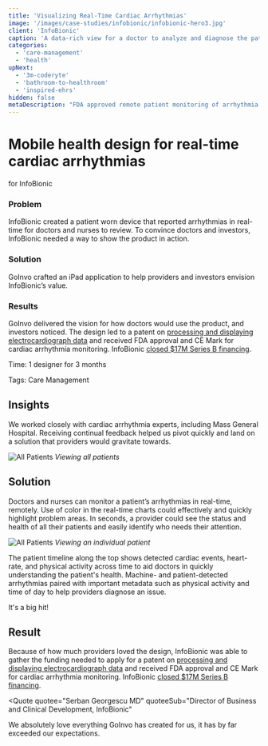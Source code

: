 ```yaml
---
title: 'Visualizing Real-Time Cardiac Arrhythmias'
image: '/images/case-studies/infobionic/infobionic-hero3.jpg'
client: 'InfoBionic'
caption: 'A data-rich view for a doctor to analyze and diagnose the patient remotely.'
categories:
  - 'care-management'
  - 'health'
upNext:
  - '3m-coderyte'
  - 'bathroom-to-healthroom'
  - 'inspired-ehrs'
hidden: false
metaDescription: "FDA approved remote patient monitoring of arrhythmia's secures $17M Series B financing."
---
```



# Mobile health design for real-time cardiac arrhythmias

for InfoBionic

### Problem

InfoBionic created a patient worn device that reported arrhythmias in real-time for doctors and nurses to review. To convince doctors and investors, InfoBionic needed a way to show the product in action.

### Solution

GoInvo crafted an iPad application to help providers and investors envision InfoBionic’s value.

### Results

GoInvo delivered the vision for how doctors would use the product, and investors noticed. The design led to a patent on [processing and displaying electrocardiograph data](https://www.google.com/patents/US8620418) and received FDA approval and CE Mark for cardiac arrhythmia monitoring. InfoBionic [closed \$17M Series B financing](https://infobionic.com/infobionic-17m-series-b-close-new-team-members/).

<span class="text--uppercase text--gray text--bold text--spacing text--md">Time:</span> 1 designer for 3 months

<span class="text--uppercase text--gray text--bold text--spacing text--md">Tags:</span> Care Management
<Divider />

## Insights

We worked closely with cardiac arrhythmia experts, including Mass General Hospital. Receiving continual feedback helped us pivot quickly and land on a solution that providers would gravitate towards.

![All Patients](/images/case-studies/infobionic/infobionic-dashboard.jpg)
_Viewing all patients_

## Solution

Doctors and nurses can monitor a patient’s arrhythmias in real-time, remotely. Use of color in the real-time charts could effectively and quickly highlight problem areas. In seconds, a provider could see the status and health of all their patients and easily identify who needs their attention.

![All Patients](/images/case-studies/infobionic/infobionic-patient-report.jpg)
_Viewing an individual patient_

The patient timeline along the top shows detected cardiac events, heart-rate, and physical activity across time to aid doctors in quickly understanding the patient's health. Machine- and patient-detected arrhythmias paired with important metadata such as physical activity and time of day to help providers diagnose an issue.

<Quote quotee="Nancy Briefs" quoteeSub="CEO, InfoBionic">
  It's a big hit!
</Quote>

## Result

Because of how much providers loved the design, InfoBionic was able to gather the funding needed to apply for a patent on [processing and displaying electrocardiograph data](https://www.google.com/patents/US8620418) and received FDA approval and CE Mark for cardiac arrhythmia monitoring. InfoBionic [closed \$17M Series B financing](https://infobionic.com/infobionic-17m-series-b-close-new-team-members/).

<Quote
  quotee="Serban Georgescu MD"
  quoteeSub="Director of Business and Clinical Development, InfoBionic"
>
  We absolutely love everything GoInvo has created for us, it has by far
  exceeded our expectations.
</Quote>
